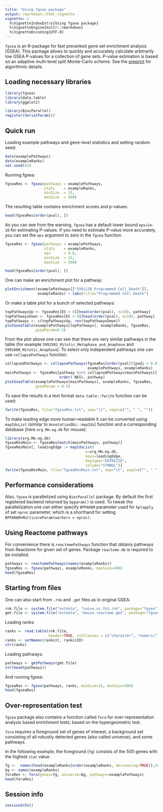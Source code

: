 ```yaml
---
title: "Using fgsea package"
output: rmarkdown::html_vignette
vignette: >
  %\VignetteIndexEntry{Using fgsea package}
  %\VignetteEngine{knitr::rmarkdown}
  %\VignetteEncoding{UTF-8}
---
```


`fgsea` is an R-package for fast preranked gene set enrichment analysis (GSEA). 
This package allows to quickly and accurately calculate arbitrarily low GSEA P-values for a collection of gene sets.
P-value estimation is based on an adaptive multi-level split Monte-Carlo scheme. See the [preprint](https://www.biorxiv.org/content/10.1101/060012v2) for algorithmic details. 

## Loading necessary libraries

```r
library(fgsea)
library(data.table)
library(ggplot2)
```

```r
library(BiocParallel)
register(SerialParam())
```

## Quick run

Loading example pathways and gene-level statistics and setting random seed:
```r
data(examplePathways)
data(exampleRanks)
set.seed(42)
```

Running fgsea:
```r
fgseaRes <- fgsea(pathways = examplePathways, 
                  stats    = exampleRanks,
                  minSize  = 15,
                  maxSize  = 500)
```

The resulting table contains enrichment scores and p-values:
```r
head(fgseaRes[order(pval), ])
```

As you can see from the warning, `fgsea` has a default lower bound `eps=1e-10` for estimating P-values. If you need to estimate P-value more accurately, you can set the `eps` argument to zero in the `fgsea` function.
```r
fgseaRes <- fgsea(pathways = examplePathways, 
                  stats    = exampleRanks,
                  eps      = 0.0,
                  minSize  = 15,
                  maxSize  = 500)

head(fgseaRes[order(pval), ])
```


One can make an enrichment plot for a pathway:
```r
plotEnrichment(examplePathways[["5991130_Programmed_Cell_Death"]],
               exampleRanks) + labs(title="Programmed Cell Death")

```

Or make a table plot for a bunch of selected pathways:
```r
topPathwaysUp <- fgseaRes[ES > 0][head(order(pval), n=10), pathway]
topPathwaysDown <- fgseaRes[ES < 0][head(order(pval), n=10), pathway]
topPathways <- c(topPathwaysUp, rev(topPathwaysDown))
plotGseaTable(examplePathways[topPathways], exampleRanks, fgseaRes, 
              gseaParam=0.5)
```

From the plot above one can see that there are very similar pathways in the table (for example `5991502_Mitotic_Metaphase_and_Anaphase` and `5991600_Mitotic_Anaphase`). To select only
independent pathways one can use `collapsePathways` function:

```r
collapsedPathways <- collapsePathways(fgseaRes[order(pval)][padj < 0.01], 
                                      examplePathways, exampleRanks)
mainPathways <- fgseaRes[pathway %in% collapsedPathways$mainPathways][
                         order(-NES), pathway]
plotGseaTable(examplePathways[mainPathways], exampleRanks, fgseaRes, 
              gseaParam = 0.5)
```

To save the results in a text format `data:table::fwrite` function can be used:

```r
fwrite(fgseaRes, file="fgseaRes.txt", sep="\t", sep2=c("", " ", ""))
```

To make leading edge more human-readable it can be converted using `mapIdsList` (similar to `AnnotationDbi::mapIds`) 
function and a corresponding database (here `org.Mm.eg.db` for mouse):

```r
library(org.Mm.eg.db)
fgseaResMain <- fgseaRes[match(mainPathways, pathway)]
fgseaResMain[, leadingEdge := mapIdsList(
                                     x=org.Mm.eg.db, 
                                     keys=leadingEdge,
                                     keytype="ENTREZID", 
                                     column="SYMBOL")]
fwrite(fgseaResMain, file="fgseaResMain.txt", sep="\t", sep2=c("", " ", ""))
```

## Performance considerations

Also, `fgsea` is parallelized using `BiocParallel` package. 
By default the first registered backend returned by `bpparam()` is 
used. To tweak the parallelization one can either specify `BPPARAM`
parameter used for `bplapply` of set `nproc` parameter, which is 
a shorthand for setting `BPPARAM=MulticoreParam(workers = nproc)`.

## Using Reactome pathways

For convenience there is `reactomePathways` function that obtains pathways
from Reactome for given set of genes. Package `reactome.db` is required
to be installed.

```r
pathways <- reactomePathways(names(exampleRanks))
fgseaRes <- fgsea(pathways, exampleRanks, maxSize=500)
head(fgseaRes)
```

## Starting from files

One can also start from `.rnk` and `.gmt` files as in original GSEA:

```r
rnk.file <- system.file("extdata", "naive.vs.th1.rnk", package="fgsea")
gmt.file <- system.file("extdata", "mouse.reactome.gmt", package="fgsea")
```

Loading ranks:

```r
ranks <- read.table(rnk.file,
                    header=TRUE, colClasses = c("character", "numeric"))
ranks <- setNames(ranks$t, ranks$ID)
str(ranks)
```

Loading pathways:

```r
pathways <- gmtPathways(gmt.file)
str(head(pathways))
```

And running fgsea:

```r
fgseaRes <- fgsea(pathways, ranks, minSize=15, maxSize=500)
head(fgseaRes)
```

## Over-representation test

`fgsea` package also contains a function called `fora` for over-representation analysis based
enrichment tests, based on the hypergeometric test.

`fora` requires a foreground set of genes of interest, a background set consisting of all
robustly detected genes (also called universe), and some pathways.

In the following example, the foreground (`fg`) consists of the 500 genes with the highest
`stat` value.

```r
fg <-  names(head(exampleRanks[order(exampleRanks, decreasing=TRUE)],500))
bg <- names(exampleRanks)
foraRes <- fora(genes=fg, universe=bg, pathways=examplePathways)
head(foraRes)
```

## Session info

```r
sessionInfo()
```